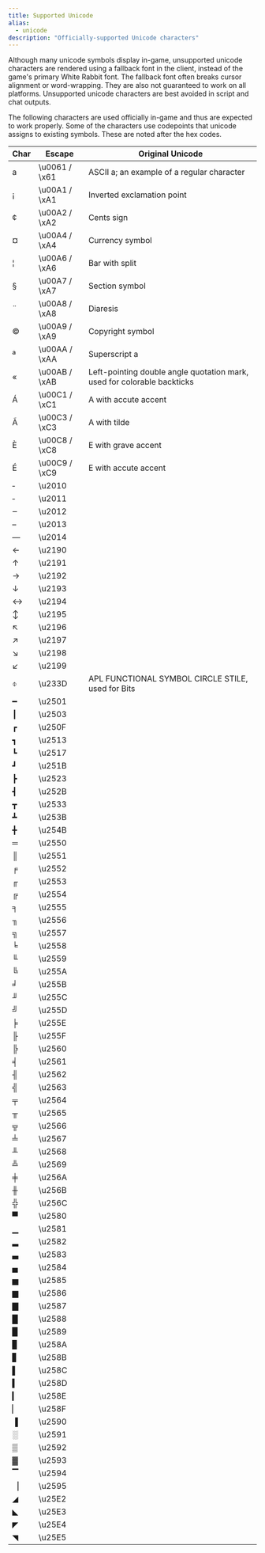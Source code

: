 ```yaml
---
title: Supported Unicode
alias:
  - unicode
description: "Officially-supported Unicode characters"
---
```


Although many unicode symbols display in-game, unsupported unicode characters are rendered using a fallback font in the client, instead of the game's primary White Rabbit font. The fallback font often breaks cursor alignment or word-wrapping. They are also not guaranteed to work on all platforms. Unsupported unicode characters are best avoided in script and chat outputs.

The following characters are used officially in-game and thus are expected to work properly. Some of the characters use codepoints that unicode assigns to existing symbols. These are noted after the hex codes.

| Char | Escape        | Original Unicode                                                        |
| ---- | ------------- | ----------------------------------------------------------------------- |
| a    | \u0061 / \x61 | ASCII a; an example of a regular character                              |
| ¡    | \u00A1 / \xA1 | Inverted exclamation point                                              |
| ¢    | \u00A2 / \xA2 | Cents sign                                                              |
| ¤    | \u00A4 / \xA4 | Currency symbol                                                         |
| ¦    | \u00A6 / \xA6 | Bar with split                                                          |
| §    | \u00A7 / \xA7 | Section symbol                                                          |
| ¨    | \u00A8 / \xA8 | Diaresis                                                                |
| ©   | \u00A9 / \xA9 | Copyright symbol                                                        |
| ª    | \u00AA / \xAA | Superscript a                                                           |
| «    | \u00AB / \xAB | Left-pointing double angle quotation mark, used for colorable backticks |
| Á    | \u00C1 / \xC1 | A with accute accent                                                    |
| Ã    | \u00C3 / \xC3 | A with tilde                                                            |
| È    | \u00C8 / \xC8 | E with grave accent                                                     |
| É    | \u00C9 / \xC9 | E with accute accent                                                    |
| ‐    | \u2010        |                                                                         |
| ‑    | \u2011        |                                                                         |
| ‒    | \u2012        |                                                                         |
| –    | \u2013        |                                                                         |
| —    | \u2014        |                                                                         |
| ←    | \u2190        |                                                                         |
| ↑    | \u2191        |                                                                         |
| →    | \u2192        |                                                                         |
| ↓    | \u2193        |                                                                         |
| ↔   | \u2194        |                                                                         |
| ↕   | \u2195        |                                                                         |
| ↖   | \u2196        |                                                                         |
| ↗   | \u2197        |                                                                         |
| ↘   | \u2198        |                                                                         |
| ↙   | \u2199        |                                                                         |
| ⌽    | \u233D        | APL FUNCTIONAL SYMBOL CIRCLE STILE, used for Bits                       |
| ━    | \u2501        |                                                                         |
| ┃    | \u2503        |                                                                         |
| ┏    | \u250F        |                                                                         |
| ┓    | \u2513        |                                                                         |
| ┗    | \u2517        |                                                                         |
| ┛    | \u251B        |                                                                         |
| ┣    | \u2523        |                                                                         |
| ┫    | \u252B        |                                                                         |
| ┳    | \u2533        |                                                                         |
| ┻    | \u253B        |                                                                         |
| ╋    | \u254B        |                                                                         |
| ═    | \u2550        |                                                                         |
| ║    | \u2551        |                                                                         |
| ╒    | \u2552        |                                                                         |
| ╓    | \u2553        |                                                                         |
| ╔    | \u2554        |                                                                         |
| ╕    | \u2555        |                                                                         |
| ╖    | \u2556        |                                                                         |
| ╗    | \u2557        |                                                                         |
| ╘    | \u2558        |                                                                         |
| ╙    | \u2559        |                                                                         |
| ╚    | \u255A        |                                                                         |
| ╛    | \u255B        |                                                                         |
| ╜    | \u255C        |                                                                         |
| ╝    | \u255D        |                                                                         |
| ╞    | \u255E        |                                                                         |
| ╟    | \u255F        |                                                                         |
| ╠    | \u2560        |                                                                         |
| ╡    | \u2561        |                                                                         |
| ╢    | \u2562        |                                                                         |
| ╣    | \u2563        |                                                                         |
| ╤    | \u2564        |                                                                         |
| ╥    | \u2565        |                                                                         |
| ╦    | \u2566        |                                                                         |
| ╧    | \u2567        |                                                                         |
| ╨    | \u2568        |                                                                         |
| ╩    | \u2569        |                                                                         |
| ╪    | \u256A        |                                                                         |
| ╫    | \u256B        |                                                                         |
| ╬    | \u256C        |                                                                         |
| ▀    | \u2580        |                                                                         |
| ▁    | \u2581        |                                                                         |
| ▂    | \u2582        |                                                                         |
| ▃    | \u2583        |                                                                         |
| ▄    | \u2584        |                                                                         |
| ▅    | \u2585        |                                                                         |
| ▆    | \u2586        |                                                                         |
| ▇    | \u2587        |                                                                         |
| █    | \u2588        |                                                                         |
| ▉    | \u2589        |                                                                         |
| ▊    | \u258A        |                                                                         |
| ▋    | \u258B        |                                                                         |
| ▌    | \u258C        |                                                                         |
| ▍    | \u258D        |                                                                         |
| ▎    | \u258E        |                                                                         |
| ▏    | \u258F        |                                                                         |
| ▐    | \u2590        |                                                                         |
| ░    | \u2591        |                                                                         |
| ▒    | \u2592        |                                                                         |
| ▓    | \u2593        |                                                                         |
| ▔    | \u2594        |                                                                         |
| ▕    | \u2595        |                                                                         |
| ◢    | \u25E2        |                                                                         |
| ◣    | \u25E3        |                                                                         |
| ◤    | \u25E4        |                                                                         |
| ◥    | \u25E5        |                                                                         |
